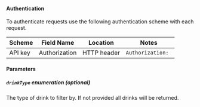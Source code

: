 
#### Authentication
To authenticate requests use the following authentication scheme with each request.

| Scheme            | Field Name        | Location          | Notes             |
| ----------------- | ----------------- | ----------------- | ----------------- |
| API key           | Authorization     | HTTP header       | `Authorization: ` |

#### Parameters


##### `drinkType` _enumeration (optional)_
The type of drink to filter by. If not provided all drinks will be returned.

